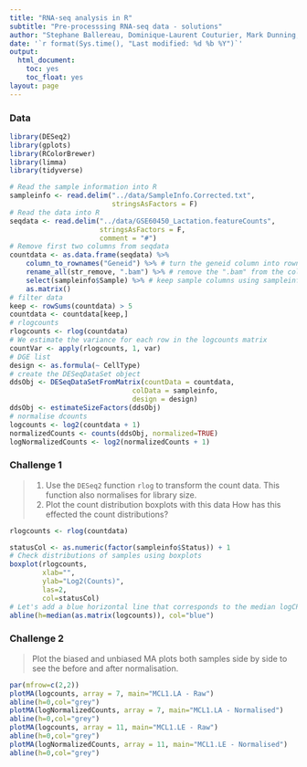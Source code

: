 ```yaml
---
title: "RNA-seq analysis in R"
subtitle: "Pre-processsing RNA-seq data - solutions"
author: "Stephane Ballereau, Dominique-Laurent Couturier, Mark Dunning, Abbi Edwards, Ashley Sawle"
date: '`r format(Sys.time(), "Last modified: %d %b %Y")`'
output:
  html_document:
    toc: yes
    toc_float: yes
layout: page
---
```


### Data 

```r
library(DESeq2)
library(gplots)
library(RColorBrewer)
library(limma)
library(tidyverse)
```

```r
# Read the sample information into R
sampleinfo <- read.delim("../data/SampleInfo.Corrected.txt", 
                         stringsAsFactors = F)
# Read the data into R
seqdata <- read.delim("../data/GSE60450_Lactation.featureCounts", 
                      stringsAsFactors = F,
                      comment = "#")
# Remove first two columns from seqdata
countdata <- as.data.frame(seqdata) %>% 
    column_to_rownames("Geneid") %>% # turn the geneid column into rownames
    rename_all(str_remove, ".bam") %>% # remove the ".bam" from the column names
    select(sampleinfo$Sample) %>% # keep sample columns using sampleinfo
    as.matrix()
# filter data
keep <- rowSums(countdata) > 5
countdata <- countdata[keep,]
# rlogcounts
rlogcounts <- rlog(countdata)
# We estimate the variance for each row in the logcounts matrix
countVar <- apply(rlogcounts, 1, var)
# DGE list
design <- as.formula(~ CellType)
# create the DESeqDataSet object
ddsObj <- DESeqDataSetFromMatrix(countData = countdata,
                              colData = sampleinfo,
                              design = design)
ddsObj <- estimateSizeFactors(ddsObj)
# normalise dcounts
logcounts <- log2(countdata + 1)
normalizedCounts <- counts(ddsObj, normalized=TRUE) 
logNormalizedCounts <- log2(normalizedCounts + 1)
```

### Challenge 1
>
> 1. Use the `DESeq2` function `rlog` to transform the count data. This function
> also normalises for library size.
> 2. Plot the count distribution boxplots with this data
> How has this effected the count distributions?

```r
rlogcounts <- rlog(countdata)

statusCol <- as.numeric(factor(sampleinfo$Status)) + 1
# Check distributions of samples using boxplots
boxplot(rlogcounts, 
        xlab="", 
        ylab="Log2(Counts)",
        las=2,
        col=statusCol)
# Let's add a blue horizontal line that corresponds to the median logCPM
abline(h=median(as.matrix(logcounts)), col="blue")

```

### Challenge 2
>
> Plot the biased and unbiased MA plots both samples side by side to see the 
> before and after normalisation.
>

```r
par(mfrow=c(2,2))
plotMA(logcounts, array = 7, main="MCL1.LA - Raw")
abline(h=0,col="grey")
plotMA(logNormalizedCounts, array = 7, main="MCL1.LA - Normalised")
abline(h=0,col="grey")
plotMA(logcounts, array = 11, main="MCL1.LE - Raw")
abline(h=0,col="grey")
plotMA(logNormalizedCounts, array = 11, main="MCL1.LE - Normalised")
abline(h=0,col="grey")
```
